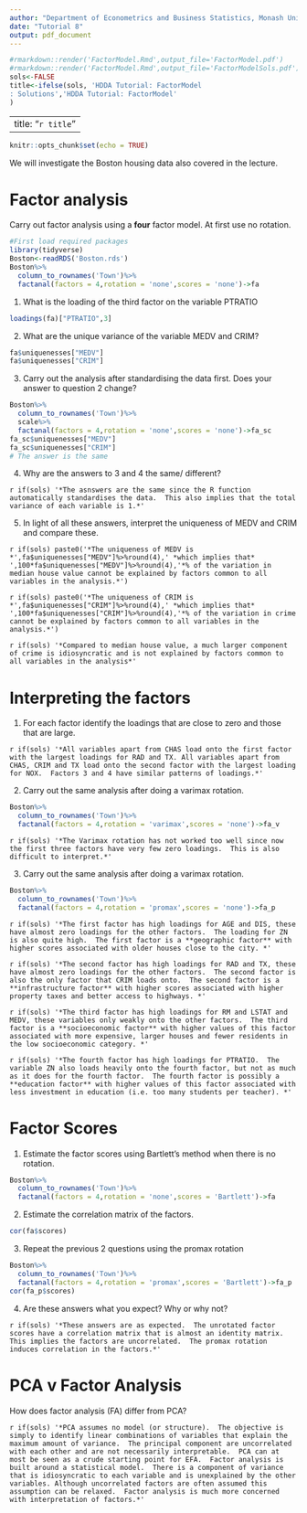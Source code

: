 ```yaml
---
author: "Department of Econometrics and Business Statistics, Monash University"
date: "Tutorial 8"
output: pdf_document
---
```


```r
#rmarkdown::render('FactorModel.Rmd',output_file='FactorModel.pdf')
#rmarkdown::render('FactorModel.Rmd',output_file='FactorModelSols.pdf')
sols<-FALSE
title<-ifelse(sols, 'HDDA Tutorial: FactorModel
: Solutions','HDDA Tutorial: FactorModel'
)
```

---
title: "`r title`"
---

```r
knitr::opts_chunk$set(echo = TRUE)
```

We will investigate the Boston housing data also covered in the lecture.


# Factor analysis

Carry out factor analysis using a **four** factor model.  At first use no rotation.

```r
#First load required packages
library(tidyverse)
Boston<-readRDS('Boston.rds')
Boston%>%
  column_to_rownames('Town')%>%
  factanal(factors = 4,rotation = 'none',scores = 'none')->fa
```

1. What is the loading of the third factor on the variable PTRATIO

```r
loadings(fa)["PTRATIO",3]
```

2. What are the unique variance of the variable MEDV and CRIM?

```r
fa$uniquenesses["MEDV"]
fa$uniquenesses["CRIM"]
```

3. Carry out the analysis after standardising the data first.  Does your answer to question 2 change?

```r

Boston%>%
  column_to_rownames('Town')%>%
  scale%>%
  factanal(factors = 4,rotation = 'none',scores = 'none')->fa_sc
fa_sc$uniquenesses["MEDV"]
fa_sc$uniquenesses["CRIM"]
# The answer is the same
```

4. Why are the answers to 3 and 4 the same/ different?

`r if(sols) '*The asnswers are the same since the R function automatically standardises the data.  This also implies that the total variance of each variable is 1.*'`

5. In light of all these answers, interpret the uniqueness of MEDV and CRIM and compare these.

`r if(sols) paste0('*The uniqueness of MEDV is *',fa$uniquenesses["MEDV"]%>%round(4),' *which implies that* ',100*fa$uniquenesses["MEDV"]%>%round(4),'*% of the variation in median house value cannot be explained by factors common to all variables in the analysis.*')`

`r if(sols) paste0('*The uniqueness of CRIM is *',fa$uniquenesses["CRIM"]%>%round(4),' *which implies that* ',100*fa$uniquenesses["CRIM"]%>%round(4),'*% of the variation in crime cannot be explained by factors common to all variables in the analysis.*')`

`r if(sols) '*Compared to median house value, a much larger component of crime is idiosyncratic and is not explained by factors common to all variables in the analysis*'`

# Interpreting the factors

1. For each factor identify the loadings that are close to zero and those that are large.

`r if(sols) '*All variables apart from CHAS load onto the first factor with the largest loadings for RAD and TX. All variables apart from CHAS, CRIM and TX load onto the second factor with the largest loading for NOX.  Factors 3 and 4 have similar patterns of loadings.*'`

2. Carry out the same analysis after doing a varimax rotation.

```r
Boston%>%
  column_to_rownames('Town')%>%
  factanal(factors = 4,rotation = 'varimax',scores = 'none')->fa_v
```

`r if(sols) '*The Varimax rotation has not worked too well since now the first three factors have very few zero loadings.  This is also difficult to interpret.*'`

3. Carry out the same analysis after doing a varimax rotation.

```r
Boston%>%
  column_to_rownames('Town')%>%
  factanal(factors = 4,rotation = 'promax',scores = 'none')->fa_p
```

`r if(sols) '*The first factor has high loadings for AGE and DIS, these have almost zero loadings for the other factors.  The loading for ZN is also quite high.  The first factor is a **geographic factor** with higher scores associated with older houses close to the city. *'`

`r if(sols) '*The second factor has high loadings for RAD and TX, these have almost zero loadings for the other factors.  The second factor is also the only factor that CRIM loads onto.  The second factor is a **infrastructure factor** with higher scores associated with higher property taxes and better access to highways. *'`

`r if(sols) '*The third factor has high loadings for RM and LSTAT and MEDV, these variables only weakly onto the other factors.  The third factor is a **socioeconomic factor** with higher values of this factor associated with more expensive, larger houses and fewer residents in the low socioeconomic category. *'`

`r if(sols) '*The fourth factor has high loadings for PTRATIO.  The variable ZN also loads heavily onto the fourth factor, but not as much as it does for the fourth factor.  The fourth factor is possibly a **education factor** with higher values of this factor associated with less investment in education (i.e. too many students per teacher). *'`

# Factor Scores

1. Estimate the factor scores using Bartlett's method when there is no rotation.

```r
Boston%>%
  column_to_rownames('Town')%>%
  factanal(factors = 4,rotation = 'none',scores = 'Bartlett')->fa
```

2. Estimate the correlation matrix of the factors.

```r
cor(fa$scores)
```

3. Repeat the previous 2 questions using the promax rotation

```r
Boston%>%
  column_to_rownames('Town')%>%
  factanal(factors = 4,rotation = 'promax',scores = 'Bartlett')->fa_p
cor(fa_p$scores)
```

4. Are these answers what you expect? Why or why not?

`r if(sols) '*These answers are as expected.  The unrotated factor scores have a correlation matrix that is almost an identity matrix.  This implies the factors are uncorrelated.  The promax rotation induces correlation in the factors.*'`

# PCA v Factor Analysis

How does factor analysis (FA) differ from PCA?

`r if(sols) '*PCA assumes no model (or structure).  The objective is simply to identify linear combinations of variables that explain the maximum amount of variance.  The principal component are uncorrelated with each other and are not necessarily interpretable.  PCA can at most be seen as a crude starting point for EFA.  Factor analysis is built around a statistical model.  There is a component of variance that is idiosyncratic to each variable and is unexplained by the other variables. Although uncorrelated factors are often assumed this assumption can be relaxed.  Factor analysis is much more concerned with interpretation of factors.*'` 
